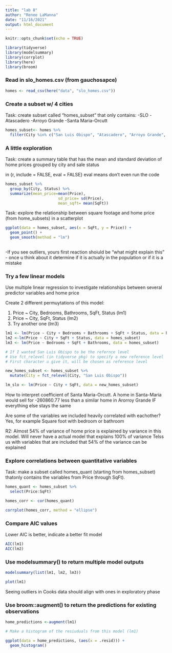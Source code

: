 ```yaml
---
title: "lab 8"
author: "Renee LaManna"
date: "11/16/2021"
output: html_document
---
```


```r
knitr::opts_chunk$set(echo = TRUE)

library(tidyverse)
library(modelsummary)
library(corrplot)
library(here)
library(broom)

```


### Read in slo_homes.csv (from gauchosapce) 

```r
homes <- read_csv(here("data", "slo_homes.csv"))
```

### Create a subset w/ 4 cities

Task: create subset called "homes_subset" that only contains:
-SLO
-Atascadero
-Arroyo Grande
-Santa Maria-Orcutt

```r
homes_subset<- homes %>%
  filter(City %in% c("San Luis Obispo", "Atascadero", "Arroyo Grande", "Santa Maria-Orcutt"))
```

### A little exploration
Task: create a summary table that has the mean and standard deviation of home prices grouped by city and sale status

in {r, include = FALSE, eval = FALSE} eval means don't even run the code

```r
homes_subset %>%
  group_by(City, Status) %>%
  summarize(mean_price=mean(Price),
                       sd_price= sd(Price),
                       mean_sqft= mean(SqFt))

```


Task: explore the relationship between square footage and home price (from home_subsets) in a scatterplot

```r
ggplot(data = homes_subset, aes(x = SqFt, y = Price)) +
  geom_point() +
  geom_smooth(method = "lm")
  
```
-If you see outliers, yours first reaction shoiuld be "what might explain this"
- once u think about it determine if it is actually in the population or if it is a mistake


### Try a few linear models

Use multiple linear regression to investigate relationships between several predictor variables and home price

Create 2 different permuytations of this model:

(1) Price ~ City, Bedrooms, Bathrooms, SqFt, Status (lm1)
(2) Price ~ City, SqFt, Status (lm2)
(3) Try another one (lm3)

```r
lm1 <- lm(Price ~ City + Bedrooms + Bathrooms + SqFt + Status, data = homes_subset)
lm2 <-lm(Price ~ City + SqFt + Status, data = homes_subset)
lm3 <- lm(Price ~ Bedrooms + SqFt + Bathrooms, data = homes_subset)

# If I wanted San Luis Obispo to be the refernce level
# Use fct_relevel (in tidyverse pkg) to specify a new reference level
# First character u give it, will be chosen as reference level

new_homes_subset <- homes_subset %>% 
  mutate(City = fct_relevel(City, "San Luis Obispo"))

lm_slo <- lm(Price ~ City + SqFt, data = new_homes_subset)

```

How to interpret coefficient of Santa Maria-Orcutt. A home in Santa-Maria would sell for -260860.77 less than a similar home in Arorroy Grande IF everything else stays the same

Are some of the variables we included heavily correlated with eachother?
Yes, for example Square foot with bedroom or bathroom

R2:
Almost 54% of variance of home price is explained by variance in  this model. 
Will never have a actual model that explains 100% of variance
Telss us with variables that are included that 54% of the variance can be explained

### Explore correlations between quantitative variables

Task: make a subset called homes_quant (starting from homes_subset) thatonly contains the variables from Price through SqFt).

```r
homes_quant <- homes_subset %>% 
  select(Price:SqFt)

homes_corr <- cor(homes_quant)

corrplot(homes_corr, method = "ellipse")
```

### Compare AIC values
Lower AIC is better, indicate a better fit model

```r
AIC(lm1)
AIC(lm2)
```

### Use modelsummary() to return multiple model outputs

```r
modelsummary(list(lm1, lm2, lm3))
```

```r
plot(lm1)

```
Seeing outliers in Cooks data should align with ones in exploratory phase

### Use broom::augment() to return the predictions for existing observations

```r
home_predictions <-augment(lm1)

# Make a histogram of the resiuduals from this model (lm1)

ggplot(data = home_predictions, (aes(x = .resid))) +
  geom_histogram()
```

